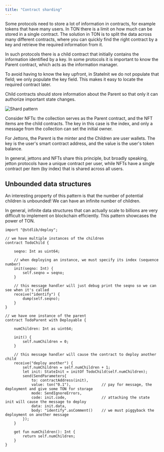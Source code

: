 ```yaml
---
title: "Contract sharding"
---
```



Some protocols need to store a lot of information in contracts, for example tokens that have many users. In TON there is a limit on how much can be stored in a single contract. The solution in TON is to split the data across many different contracts, where you can quickly find the right contract by a key and retrieve the required information from it.

In such protocols there is a child contract that initially contains the information identified by a key. In some protocols it is important to know the Parent contract, which acts as the information manager.

To avoid having to know the key upfront, in StateInit we do not populate that field; we only populate the key field. This makes it easy to locate the required contract later.

<Aside type="caution">
    Child contracts should store information about the Parent so that only it can authorize important state changes.
</Aside>

<Image
  src="/resources/images/child_light.svg"
  darkSrc="/resources/images/child_dark.svg"
  alt="Shard pattern"
/>

Consider NFTs: the collection serves as the Parent contract, and the NFT items are the child contracts. The key in this case is the index, and only a message from the collection can set the initial owner.

For Jettons, the Parent is the minter and the Children are user wallets. The key is the user's smart contract address, and the value is the user's token balance.

In general, jettons and NFTs share this principle, but broadly speaking, jetton protocols have a unique contract per user, while NFTs have a single contract per item (by index) that is shared across all users.

## Unbounded data structures

An interesting property of this pattern is that the number of potential children is unbounded! We can have an infinite number of children.

In general, infinite data structures that can actually scale to billions are very difficult to implement on blockchain efficiently. This pattern showcases the power of TON.

```tact Tact
import "@stdlib/deploy";

// we have multiple instances of the children
contract TodoChild {

    seqno: Int as uint64;

    // when deploying an instance, we must specify its index (sequence number)
    init(seqno: Int) {
        self.seqno = seqno;
    }

    // this message handler will just debug print the seqno so we can see when it's called
    receive("identify") {
        dump(self.seqno);
    }
}

// we have one instance of the parent
contract TodoParent with Deployable {

    numChildren: Int as uint64;

    init() {
        self.numChildren = 0;
    }

    // this message handler will cause the contract to deploy another child
    receive("deploy another") {
        self.numChildren = self.numChildren + 1;
        let init: StateInit = initOf TodoChild(self.numChildren);
        send(SendParameters{
            to: contractAddress(init),
            value: ton("0.1"),              // pay for message, the deployment and give some TON for storage
            mode: SendIgnoreErrors,
            code: init.code,                // attaching the state init will cause the message to deploy
            data: init.data,
            body: "identify".asComment()    // we must piggyback the deployment on another message
        });
    }

    get fun numChildren(): Int {
        return self.numChildren;
    }
}
```

